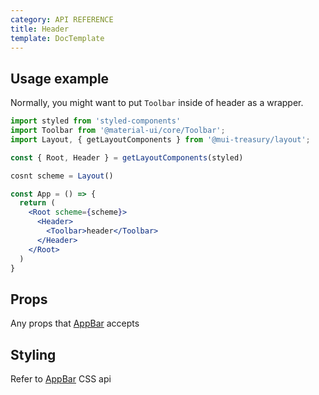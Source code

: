 ```yaml
---
category: API REFERENCE
title: Header
template: DocTemplate
---
```


## Usage example

Normally, you might want to put `Toolbar` inside of header as a wrapper.

```jsx
import styled from 'styled-components'
import Toolbar from '@material-ui/core/Toolbar';
import Layout, { getLayoutComponents } from '@mui-treasury/layout';

const { Root, Header } = getLayoutComponents(styled)

cosnt scheme = Layout()

const App = () => {
  return (
    <Root scheme={scheme}>
      <Header>
        <Toolbar>header</Toolbar>
      </Header>
    </Root>
  )
}
```

## Props
Any props that [AppBar](https://material-ui.com/api/app-bar/#props) accepts 

## Styling
Refer to [AppBar](https://material-ui.com/api/app-bar/#css) CSS api